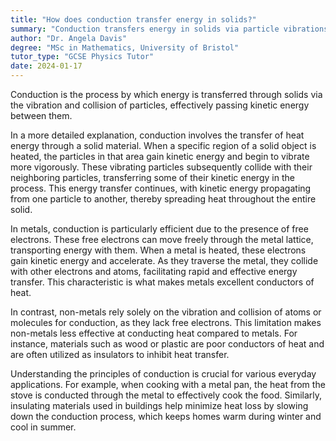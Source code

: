 ```yaml
---
title: "How does conduction transfer energy in solids?"
summary: "Conduction transfers energy in solids via particle vibrations and collisions, enabling the transfer of kinetic energy between neighboring particles."
author: "Dr. Angela Davis"
degree: "MSc in Mathematics, University of Bristol"
tutor_type: "GCSE Physics Tutor"
date: 2024-01-17
---
```


Conduction is the process by which energy is transferred through solids via the vibration and collision of particles, effectively passing kinetic energy between them.

In a more detailed explanation, conduction involves the transfer of heat energy through a solid material. When a specific region of a solid object is heated, the particles in that area gain kinetic energy and begin to vibrate more vigorously. These vibrating particles subsequently collide with their neighboring particles, transferring some of their kinetic energy in the process. This energy transfer continues, with kinetic energy propagating from one particle to another, thereby spreading heat throughout the entire solid.

In metals, conduction is particularly efficient due to the presence of free electrons. These free electrons can move freely through the metal lattice, transporting energy with them. When a metal is heated, these electrons gain kinetic energy and accelerate. As they traverse the metal, they collide with other electrons and atoms, facilitating rapid and effective energy transfer. This characteristic is what makes metals excellent conductors of heat.

In contrast, non-metals rely solely on the vibration and collision of atoms or molecules for conduction, as they lack free electrons. This limitation makes non-metals less effective at conducting heat compared to metals. For instance, materials such as wood or plastic are poor conductors of heat and are often utilized as insulators to inhibit heat transfer.

Understanding the principles of conduction is crucial for various everyday applications. For example, when cooking with a metal pan, the heat from the stove is conducted through the metal to effectively cook the food. Similarly, insulating materials used in buildings help minimize heat loss by slowing down the conduction process, which keeps homes warm during winter and cool in summer.
    